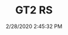 ---
width: 2000
height: 1333
title: GT2 RS
description: A white 993 GT2 RS at South Bay Porsche.
date: 2/28/2020 2:45:32 PM
cameraMake: Sony
cameraModel: ILCE-7M3
lens: ZEISS Batis 2/40 CF
settingsfStop: f/6.3
settingsISO: ISO 100
settingsShutter: 1/60
settingsFocalLength: 40 mm
---